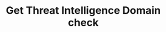 ---
title: Get Threat Intelligence Domain check
sidebarTitle: Get Threat Intelligence Domain
openapi: get /api/v1/perimeter-protection/threat-intelligence/domain/{domain}
---